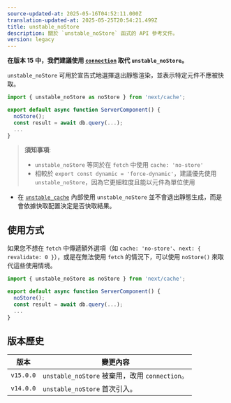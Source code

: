 ```yaml
---
source-updated-at: 2025-05-16T04:52:11.000Z
translation-updated-at: 2025-05-25T20:54:21.499Z
title: unstable_noStore
description: 關於 `unstable_noStore` 函式的 API 參考文件。
version: legacy
---
```


**在版本 15 中，我們建議使用 [`connection`](/docs/app/api-reference/functions/connection) 取代 `unstable_noStore`。**

`unstable_noStore` 可用於宣告式地選擇退出靜態渲染，並表示特定元件不應被快取。

```jsx
import { unstable_noStore as noStore } from 'next/cache';

export default async function ServerComponent() {
  noStore();
  const result = await db.query(...);
  ...
}
```

> **須知事項**:
>
> - `unstable_noStore` 等同於在 `fetch` 中使用 `cache: 'no-store'`
> - 相較於 `export const dynamic = 'force-dynamic'`，建議優先使用 `unstable_noStore`，因為它更細粒度且能以元件為單位使用

- 在 [`unstable_cache`](/docs/app/api-reference/functions/unstable_cache) 內部使用 `unstable_noStore` 並不會退出靜態生成，而是會依據快取配置決定是否快取結果。

## 使用方式

如果您不想在 `fetch` 中傳遞額外選項（如 `cache: 'no-store'`、`next: { revalidate: 0 }`），或是在無法使用 `fetch` 的情況下，可以使用 `noStore()` 來取代這些使用情境。

```jsx
import { unstable_noStore as noStore } from 'next/cache';

export default async function ServerComponent() {
  noStore();
  const result = await db.query(...);
  ...
}
```

## 版本歷史

| 版本       | 變更內容                                         |
| ---------- | ----------------------------------------------- |
| `v15.0.0` | `unstable_noStore` 被棄用，改用 `connection`。 |
| `v14.0.0` | `unstable_noStore` 首次引入。                  |